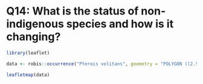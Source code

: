 # Q14: What is the status of non-indigenous species and how is it changing?


```r
library(leaflet)

data <- robis::occurrence("Pterois volitans", geometry = "POLYGON ((2.59689 51.16772, 2.62436 51.14059, 2.76066 51.19225, 2.73216 51.20946, 2.59689 51.16772))")

leafletmap(data)
```
